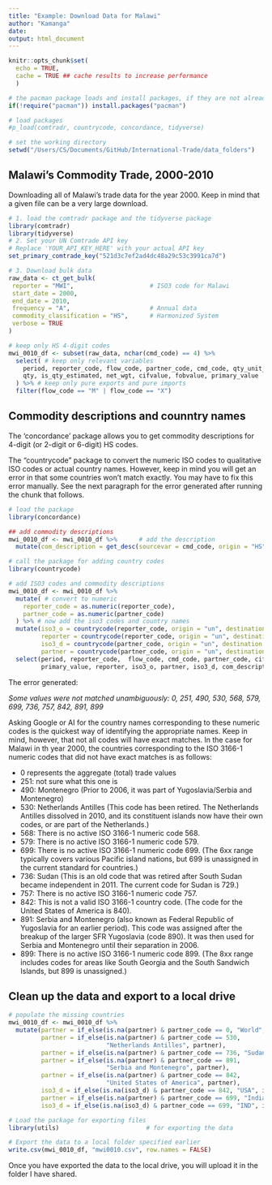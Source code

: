 ```yaml
---
title: "Example: Download Data for Malawi"
author: "Kamanga"
date: 
output: html_document
---
```


```r
knitr::opts_chunk$set(
  echo = TRUE,
  cache = TRUE ## cache results to increase performance
  )
```

```r
# the pacman package loads and install packages, if they are not already installed
if(!require("pacman")) install.packages("pacman") 

# load packages
#p_load(comtradr, countrycode, concordance, tidyverse)

# set the working directory
setwd("/Users/CS/Documents/GitHub/International-Trade/data_folders")
```

## Malawi's Commodity Trade, 2000-2010

Downloading all of Malawi's trade data for the year 2000. Keep in mind that a given file can be a very large download. 

```r
# 1. load the comtradr package and the tidyverse package 
library(comtradr)
library(tidyverse) 
# 2. Set your UN Comtrade API key
# Replace 'YOUR_API_KEY_HERE' with your actual API key
set_primary_comtrade_key("521d3c7ef2ad4dc48a29c53c3991ca7d")

# 3. Download bulk data
raw_data <- ct_get_bulk(
 reporter = "MWI",                     # ISO3 code for Malawi
 start_date = 2000,
 end_date = 2010,
 frequency = "A",                      # Annual data
 commodity_classification = "HS",      # Harmonized System
 verbose = TRUE
)

# keep only HS 4-digit codes
mwi_0010_df <- subset(raw_data, nchar(cmd_code) == 4) %>%
  select( # keep only relevant variables
    period, reporter_code, flow_code, partner_code, cmd_code, qty_unit_code, 
    qty, is_qty_estimated, net_wgt, cifvalue, fobvalue, primary_value
  ) %>% # keep only pure exports and pure imports
  filter(flow_code == "M" | flow_code == "X")
```

## Commodity descriptions and counntry names 
The 'concordance' package allows you to get commodity descriptions for 4-digit (or 2-digit or 6-digit) HS codes. 

The "countrycode" package to convert the numeric ISO codes to qualitative ISO codes or actual country names. However, keep in mind you will get an error in that some countries won't match exactly. You may have to fix this error manually. See the next paragraph for the error generated after running the chunk that follows. 
```r
# load the package 
library(concordance)

## add commodity descriptions
mwi_0010_df <- mwi_0010_df %>%      # add the description
  mutate(com_description = get_desc(sourcevar = cmd_code, origin = "HS")) 

# call the package for adding country codes 
library(countrycode)

# add ISO3 codes and commodity descriptions
mwi_0010_df <- mwi_0010_df %>%
  mutate( # convert to numeric
    reporter_code = as.numeric(reporter_code),
    partner_code = as.numeric(partner_code)
  ) %>% # now add the iso3 codes and country names 
  mutate(iso3_o = countrycode(reporter_code, origin = "un", destination = "iso3c"),
         reporter = countrycode(reporter_code, origin = "un", destination = "country.name"),
         iso3_d = countrycode(partner_code, origin = "un", destination = "iso3c"),
         partner = countrycode(partner_code, origin = "un", destination = "country.name"))%>%
  select(period, reporter_code,  flow_code, cmd_code, partner_code, cifvalue, fobvalue,
         primary_value, reporter, iso3_o, partner, iso3_d, com_description, everything())
```

The error generated: 

*Some values were not matched unambiguously: 0, 251, 490, 530, 568, 579, 699, 736, 757, 842, 891, 899*

Asking Google or AI for the country names corresponding to these numeric codes is the quickest way of identifying the appropriate names. Keep in mind, however, that not all codes will have exact matches. In the case for Malawi in th year 2000, the countries corresponding to the ISO 3166-1 numeric codes that did not have exact matches is as follows:

 * 0 represents the aggregate (total) trade values
 * 251: not sure what this one is
 * 490: Montenegro (Prior to 2006, it was part of Yugoslavia/Serbia and Montenegro)
 * 530: Netherlands Antilles (This code has been retired. The Netherlands Antilles dissolved in 2010, and its constituent islands now have their own codes, or are part of the Netherlands.)
 * 568: There is no active ISO 3166-1 numeric code 568.
 * 579: There is no active ISO 3166-1 numeric code 579.
 * 699: There is no active ISO 3166-1 numeric code 699. (The 6xx range typically covers various Pacific island nations, but 699 is unassigned in the current standard for countries.)
 * 736: Sudan (This is an old code that was retired after South Sudan became independent in 2011. The current code for Sudan is 729.)
 * 757: There is no active ISO 3166-1 numeric code 757.
 * 842: This is not a valid ISO 3166-1 country code. (The code for the United States of America is 840).
 * 891: Serbia and Montenegro (also known as Federal Republic of Yugoslavia for an earlier period). This code was assigned after the breakup of the larger SFR Yugoslavia (code 890). It was then used for Serbia and Montenegro until their separation in 2006.
 * 899: There is no active ISO 3166-1 numeric code 899. (The 8xx range includes codes for areas like South Georgia and the South Sandwich Islands, but 899 is unassigned.)
 
## Clean up the data and export to a local drive 
```r
# populate the missing countries 
mwi_0010_df <- mwi_0010_df %>%
  mutate(partner = if_else(is.na(partner) & partner_code == 0, "World", partner),
         partner = if_else(is.na(partner) & partner_code == 530, 
                           "Netherlands Antilles", partner),
         partner = if_else(is.na(partner) & partner_code == 736, "Sudan", partner),
         partner = if_else(is.na(partner) & partner_code == 891, 
                           "Serbia and Montenegro", partner),
         partner = if_else(is.na(partner) & partner_code == 842, 
                           "United States of America", partner),
         iso3_d = if_else(is.na(iso3_d) & partner_code == 842, "USA", iso3_d),
         partner = if_else(is.na(partner) & partner_code == 699, "India", partner),
         iso3_d = if_else(is.na(iso3_d) & partner_code == 699, "IND", iso3_d))

# Load the package for exporting files 
library(utils)                        # for exporting the data

# Export the data to a local folder specified earlier
write.csv(mwi_0010_df, "mwi0010.csv", row.names = FALSE)
```
 
Once you have exported the data to the local drive, you will upload it in the folder I have shared. 
 